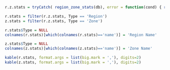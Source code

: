 
```r

r.z.stats = tryCatch( region_zone_stats(db), error = function(cond) { return('ERROR: region_zone_stats function not returning correct results.') })

r.stats = filter(r.z.stats, Type == 'Region')
z.stats = filter(r.z.stats, Type == 'Zone')

r.stats$Type = NULL
colnames(r.stats)[which(colnames(r.stats)=='name')] = 'Region Name'

z.stats$Type = NULL
colnames(z.stats)[which(colnames(z.stats)=='name')] = 'Zone Name'

kable(r.stats, format.args = list(big.mark = ','), digits=2)
kable(z.stats, format.args = list(big.mark = ','), digits=2)

```
